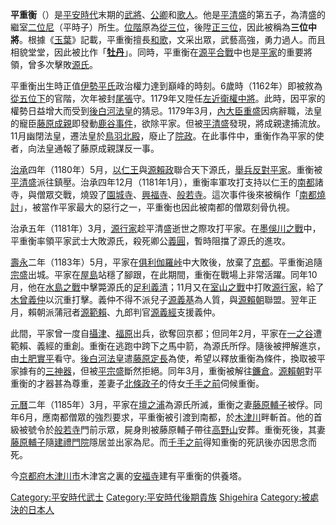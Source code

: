 {{japanese|image=Taira no Shigehira.jpg|japanese=平重衡|kana=たいら の しげひら|romaji=Taira no Shigehira}}
'''平重衡'''（{{bd|1157年||1185年||CatIdx=Taira no Shigehira}}）是[[平安時代|平安時代]]末期的[[武士|武將]]、[[公卿|公卿]]和[[歌人|歌人]]。他是[[平清盛|平清盛]]的第五子，為清盛的繼室[[二位尼|二位尼]]（平時子）所生。[[位階|位階]]原為[[從三位|從三位]]，後陞[[正三位|正三位]]，因此被稱為'''三位中將'''。根據《[[玉葉|玉葉]]》記載，平重衡擅長[[和歌|和歌]]，文采出眾，武藝高強，勇力過人。而且相貌堂堂，因此被比作「'''[[牡丹|牡丹]]'''」。同時，平重衡在[[源平合戰|源平合戰]]中也是[[平家|平家]]的重要將領，曾多次擊敗[[源氏|源氏]]。

平重衡出生時正值[[伊勢平氏|伊勢平氏]]政治權力達到巔峰的時刻。6歲時（1162年）即被敘為[[從五位下|從五位下]]的官階，次年被封[[尾張|尾張]]守。1179年又陞任[[左近衛權中將|左近衛權中將]]。此時，因平家的權勢日益增大而受到[[後白河法皇|後白河法皇]]的猜忌。1179年3月，[[內大臣|內大臣]][[平重盛|重盛]]因病辭職，法皇的寵臣[[藤原成親|藤原成親]]即發動[[鹿谷陰謀|鹿谷事件]]，欲除平家。但被[[平清盛|平清盛]]發現，將成親逮捕流放。11月幽閉法皇，遷法皇於[[鳥羽北殿|鳥羽北殿]]，廢止了[[院政|院政]]。在此事件中，重衡作為平家的使者，向法皇通報了藤原成親謀反一事。

[[治承|治承]]四年（1180年）5月，[[以仁王|以仁王]]與[[源賴政|源賴政]]聯合天下源氏，[[以仁王舉兵|舉兵反對平家]]。重衡被[[平清盛|平清盛]]派往鎮壓。治承四年12月（1181年1月），重衡率軍攻打支持以仁王的[[奈良县|南都]]諸寺，與僧眾交戰，燒毀了[[園城寺|園城寺]]、[[興福寺|興福寺]]、[[般若寺|般若寺]]。這次事件後來被稱作「[[南都燒討|南都燒討]]」，被當作平家最大的惡行之一，平重衡也因此被南都的僧眾刻骨仇視。

治承五年（1181年）3月，[[源行家|源行家]]趁平清盛逝世之際攻打平家。在[[墨俁川之戰|墨俁川之戰]]中，平重衡率領平家武士大敗源氏，殺死卿公[[義圓|義圓]]，暫時阻擋了源氏的進攻。

[[壽永|壽永]]二年（1183年）5月，平家在[[俱利伽羅峠之戰|俱利伽羅峠]]中大敗後，放棄了[[京都|京都]]。平重衡追隨[[平宗盛|宗盛]]出城。平家在[[屋島|屋島]]站穩了腳跟，在此期間，重衡在戰場上非常活躍。同年10月，他在[[水島之戰|水島之戰]]中擊斃源氏的[[足利義清|足利義清]]；11月又在[[室山之戰|室山之戰]]中打敗[[源行家|源行家]]，給了[[木曾義仲|木曾義仲]]以沉重打擊。義仲不得不派兒子[[源義基_(清水冠者)|源義基]]為人質，與[[源賴朝|源賴朝]]聯盟。翌年正月，賴朝派蒲冠者[[源範賴|源範賴]]、九郎判官[[源義經|源義經]]支援義仲。

此間，平家曾一度自[[攝津國|攝津]]、[[福原|福原]]出兵，欲奪回京都；但同年2月，平家在[[一之谷之戰|一之谷]]遭範賴、義經的重創。重衡在逃跑中跨下之馬中箭，為源氏所俘。隨後被押解進京，由[[土肥實平|土肥實平]]看守。[[後白河法皇|後白河法皇]]遣[[藤原定長|藤原定長]]為使，希望以釋放重衡為條件，換取被平家據有的[[三神器|三神器]]，但被[[平宗盛|平宗盛]]斷然拒絕。同年3月，重衡被解往[[鐮倉|鐮倉]]。[[源賴朝|源賴朝]]對平重衡的才器甚為尊重，差妻子[[北條政子|北條政子]]的侍女[[千手之前|千手之前]]伺候重衡。

[[元曆|元曆]]二年（1185年）3月，平家在[[壇之浦之戰|壇之浦]]為源氏所滅，重衡之妻[[藤原輔子|藤原輔子]]被俘。同年6月，應南都僧眾的強烈要求，平重衡被引渡到南都，於[[木津川|木津川]]畔斬首。他的首級被號令於[[般若寺|般若寺]]門前示眾，屍身則被藤原輔子帶往[[高野山|高野山]]安葬。重衡死後，其妻[[藤原輔子|藤原輔子]]隨[[建禮門院|建禮門院]]隱居並出家為尼。而[[千手之前|千手之前]]得知重衡的死訊後亦因思念而死。

今[[京都府|京都府]][[木津川市|木津川市]]木津宮之裏的[[安福寺|安福寺]]建有平重衡的供養塔。

{{Commonscat|Taira no Shigehira}}

{{Authority control}}
{{DEFAULTSORT:Taira no Shigehira}}
[[Category:平安時代武士|Category:平安時代武士]]
[[Category:平安時代後期貴族|Category:平安時代後期貴族]]
[[Category:平家|Shigehira]]
[[Category:被處決的日本人|Category:被處決的日本人]]